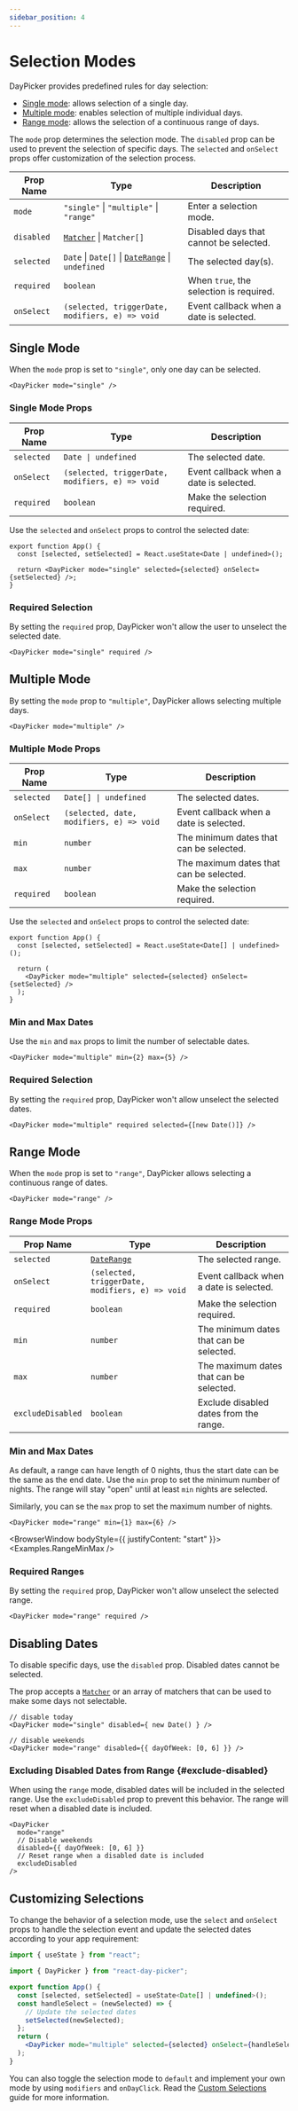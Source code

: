 ```yaml
---
sidebar_position: 4
---
```


# Selection Modes

DayPicker provides predefined rules for day selection:

- [Single mode](#single-mode): allows selection of a single day.
- [Multiple mode](#multiple-mode): enables selection of multiple individual days.
- [Range mode](#range-mode): allows the selection of a continuous range of days.

The `mode` prop determines the selection mode. The `disabled` prop can be used to prevent the selection of specific days. The `selected` and `onSelect` props offer customization of the selection process.

| Prop Name  | Type                                                                                 | Description                             |
| ---------- | ------------------------------------------------------------------------------------ | --------------------------------------- |
| `mode`     | `"single"` \| `"multiple"` \| `"range"`                                              | Enter a selection mode.                 |
| `disabled` | [`Matcher`](../api/type-aliases/Matcher.md) \| `Matcher[]`                           | Disabled days that cannot be selected.  |
| `selected` | `Date` \| `Date[]` \| [`DateRange`](../api/type-aliases/DateRange.md) \| `undefined` | The selected day(s).                    |
| `required` | `boolean`                                                                            | When `true`, the selection is required. |
| `onSelect` | `(selected, triggerDate, modifiers, e) => void`                                      | Event callback when a date is selected. |

## Single Mode

When the `mode` prop is set to `"single"`, only one day can be selected.

```tsx
<DayPicker mode="single" />
```

<BrowserWindow>
  <Examples.Single />
</BrowserWindow>

### Single Mode Props

| Prop Name  | Type                                            | Description                             |
| ---------- | ----------------------------------------------- | --------------------------------------- |
| `selected` | `Date \| undefined`                             | The selected date.                      |
| `onSelect` | `(selected, triggerDate, modifiers, e) => void` | Event callback when a date is selected. |
| `required` | `boolean`                                       | Make the selection required.            |

Use the `selected` and `onSelect` props to control the selected date:

```tsx
export function App() {
  const [selected, setSelected] = React.useState<Date | undefined>();

  return <DayPicker mode="single" selected={selected} onSelect={setSelected} />;
}
```

### Required Selection

By setting the `required` prop, DayPicker won't allow the user to unselect the selected date.

```tsx
<DayPicker mode="single" required />
```

<BrowserWindow>
  <Examples.SingleRequired />
</BrowserWindow>

## Multiple Mode

By setting the `mode` prop to `"multiple"`, DayPicker allows selecting multiple days.

```tsx
<DayPicker mode="multiple" />
```

<BrowserWindow>
  <Examples.Multiple />
</BrowserWindow>

### Multiple Mode Props

| Prop Name  | Type                                     | Description                             |
| ---------- | ---------------------------------------- | --------------------------------------- |
| `selected` | `Date[] \| undefined`                    | The selected dates.                     |
| `onSelect` | `(selected, date, modifiers, e) => void` | Event callback when a date is selected. |
| `min`      | `number`                                 | The minimum dates that can be selected. |
| `max`      | `number`                                 | The maximum dates that can be selected. |
| `required` | `boolean`                                | Make the selection required.            |

Use the `selected` and `onSelect` props to control the selected date:

```tsx
export function App() {
  const [selected, setSelected] = React.useState<Date[] | undefined>();

  return (
    <DayPicker mode="multiple" selected={selected} onSelect={setSelected} />
  );
}
```

### Min and Max Dates

Use the `min` and `max` props to limit the number of selectable dates.

```tsx
<DayPicker mode="multiple" min={2} max={5} />
```

<BrowserWindow>
  <Examples.MultipleMinMax />
</BrowserWindow>

### Required Selection

By setting the `required` prop, DayPicker won't allow unselect the selected dates.

```tsx
<DayPicker mode="multiple" required selected={[new Date()]} />
```

<BrowserWindow>
  <Examples.MultipleRequired />
</BrowserWindow>

## Range Mode

When the `mode` prop is set to `"range"`, DayPicker allows selecting a continuous range of dates.

```tsx
<DayPicker mode="range" />
```

<BrowserWindow>
  <Examples.Range />
</BrowserWindow>

### Range Mode Props

| Prop Name         | Type                                            | Description                             |
| ----------------- | ----------------------------------------------- | --------------------------------------- |
| `selected`        | [`DateRange`](../api/type-aliases/DateRange.md) | The selected range.                     |
| `onSelect`        | `(selected, triggerDate, modifiers, e) => void` | Event callback when a date is selected. |
| `required`        | `boolean`                                       | Make the selection required.            |
| `min`             | `number`                                        | The minimum dates that can be selected. |
| `max`             | `number`                                        | The maximum dates that can be selected. |
| `excludeDisabled` | `boolean`                                       | Exclude disabled dates from the range.  |

### Min and Max Dates

As default, a range can have length of 0 nights, thus the start date can be the same as the end date. Use the `min` prop to set the minimum number of nights. The range will stay "open" until at least `min` nights are selected.

Similarly, you can se the `max` prop to set the maximum number of nights.

```tsx
<DayPicker mode="range" min={1} max={6} />
```

<BrowserWindow bodyStyle={{ justifyContent: "start" }}>
  <Examples.RangeMinMax />
</BrowserWindow>

### Required Ranges

By setting the `required` prop, DayPicker won't allow unselect the selected range.

```tsx
<DayPicker mode="range" required />
```

<BrowserWindow>
  <Examples.RangeRequired />
</BrowserWindow>

## Disabling Dates

To disable specific days, use the `disabled` prop. Disabled dates cannot be selected.

The prop accepts a [`Matcher`](../api/type-aliases/Matcher.md) or an array of matchers that can be used to make some days not selectable.

```tsx
// disable today
<DayPicker mode="single" disabled={ new Date() } />

// disable weekends
<DayPicker mode="range" disabled={{ dayOfWeek: [0, 6] }} />
```

<BrowserWindow>
  <Examples.ModifiersDisabled />
</BrowserWindow>

### Excluding Disabled Dates from Range {#exclude-disabled}

When using the `range` mode, disabled dates will be included in the selected range. Use the `excludeDisabled` prop to prevent this behavior. The range will reset when a disabled date is included.

```tsx
<DayPicker
  mode="range"
  // Disable weekends
  disabled={{ dayOfWeek: [0, 6] }}
  // Reset range when a disabled date is included
  excludeDisabled
/>
```

<BrowserWindow>
  <Examples.RangeExcludeDisabled />
</BrowserWindow>

## Customizing Selections

To change the behavior of a selection mode, use the `select` and `onSelect` props to handle the selection event and update the selected dates according to your app requirement:

```jsx
import { useState } from "react";

import { DayPicker } from "react-day-picker";

export function App() {
  const [selected, setSelected] = useState<Date[] | undefined>();
  const handleSelect = (newSelected) => {
    // Update the selected dates
    setSelected(newSelected);
  };
  return (
    <DayPicker mode="multiple" selected={selected} onSelect={handleSelect} />
  );
}
```

You can also toggle the selection mode to `default` and implement your own mode by using `modifiers` and `onDayClick`. Read the [Custom Selections](../guides/custom-selections.mdx) guide for more information.
